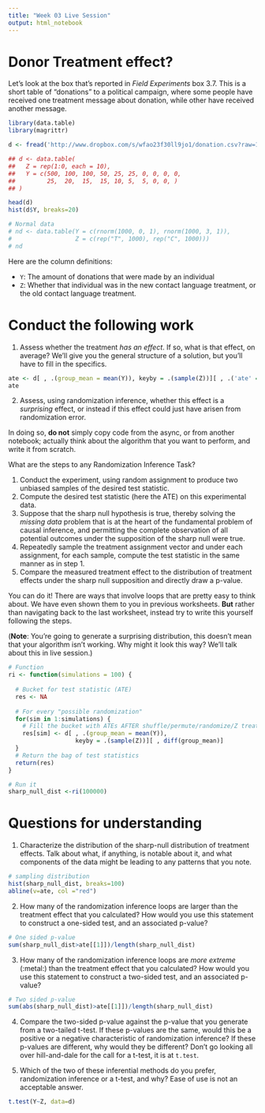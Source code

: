 ```yaml
---
title: "Week 03 Live Session"
output: html_notebook
---
```


# Donor Treatment effect? 

Let's look at the box that's reported in _Field Experiments_ box 3.7. This is a short table of "donations" to a political campaign, where some people have received one treatment message about donation, while other have received another message. 

```r
library(data.table)
library(magrittr)

d <- fread('http://www.dropbox.com/s/wfao23f30ll9jo1/donation.csv?raw=1')

## d <- data.table(
##   Z = rep(1:0, each = 10),
##   Y = c(500, 100, 100, 50, 25, 25, 0, 0, 0, 0,
##         25,  20,  15,  15, 10, 5,  5, 0, 0, )
## )

head(d)
hist(d$Y, breaks=20)

# Normal data
# nd <- data.table(Y = c(rnorm(1000, 0, 1), rnorm(1000, 3, 1)),
#                  Z = c(rep("T", 1000), rep("C", 1000)))
# nd
```
Here are the column definitions: 

- `Y`: The amount of donations that were made by an individual 
- `Z`: Whether that individual was in the new contact language treatment, or the old contact language treatment. 

# Conduct the following work

1. Assess whether the treatment _has an effect_. If so, what is that effect, on average? We'll give you the general structure of a solution, but you'll have to fill in the specifics. 

```r
ate <- d[ , .(group_mean = mean(Y)), keyby = .(sample(Z))][ , .('ate' = diff(group_mean))]
ate
```

2. Assess, using randomization inference, whether this effect is a _surprising_ effect, or instead if this effect could just have arisen from randomization error. 

In doing so, **do not** simply copy code from the async, or from another notebook; actually think about the algorithm that you want to perform, and write it from scratch. 

What are the steps to any Randomization Inference Task? 

1. Conduct the experiment, using random assignment to produce two unbiased samples of the desired test statistic. 
2. Compute the desired test statistic (here the ATE) on this experimental data.
3. Suppose that the sharp null hypothesis is true, thereby solving the *missing data* problem that is at the heart of the fundamental problem of causal inference, and permitting the complete observation of all potential outcomes under the supposition of the sharp null were true. 
4. Repeatedly sample the treatment assignment vector and under each assignment, for each sample, compute the test statistic in the same manner as in step 1. 
5. Compare the measured treatment effect to the distribution of treatment effects under the sharp null supposition and directly draw a p-value. 

You can do it! There are ways that involve loops that are pretty easy to think about. We have even shown them to you in previous worksheets. **But** rather than navigating back to the last worksheet, instead try to write this yourself following the steps. 

(**Note**: You're going to generate a surprising distribution, this doesn't mean that your algorithm isn't working. Why might it look this way? We'll talk about this in live session.)

```r

# Function
ri <- function(simulations = 100) {
  
  # Bucket for test statistic (ATE)
  res <- NA   
  
  # For every "possible randomization"
  for(sim in 1:simulations) { 
    # Fill the bucket with ATEs AFTER shuffle/permute/randomize/Z treatment vector, Z
    res[sim] <- d[ , .(group_mean = mean(Y)), 
                   keyby = .(sample(Z))][ , diff(group_mean)]
  }
  # Return the bag of test statistics
  return(res)
}

# Run it
sharp_null_dist <-ri(100000)


```

# Questions for understanding 

1. Characterize the distribution of the sharp-null distribution of treatment effects. Talk about what, if anything, is notable about it, and what components of the data might be leading to any patterns that you note.

```r
# sampling distribution
hist(sharp_null_dist, breaks=100)
abline(v=ate, col ="red")
```

2. How many of the randomization inference loops are larger than the treatment effect that you calculated? How would you use this statement to construct a one-sided test, and an associated p-value? 

```r
# One sided p-value
sum(sharp_null_dist>ate[[1]])/length(sharp_null_dist)
```


3. How many of the randomization inference loops are _more extreme_ (:metal:) than the treatment effect that you calculated? How would you use this statement to construct a two-sided test, and an associated p-value? 

```r
# Two sided p-value
sum(abs(sharp_null_dist)>ate[[1]])/length(sharp_null_dist)
```

4. Compare the two-sided p-value against the p-value that you generate from a two-tailed t-test. If these p-values are the same, would this be a positive or a negative characteristic of randomization inference? If these p-values are different, why would they be different? Don't go looking all over hill-and-dale for the call for a t-test, it is at `t.test`. 


5. Which of the two of these inferential methods do you prefer, randomization inference or a t-test, and why? Ease of use is not an acceptable answer. 

```r
t.test(Y~Z, data=d)
```